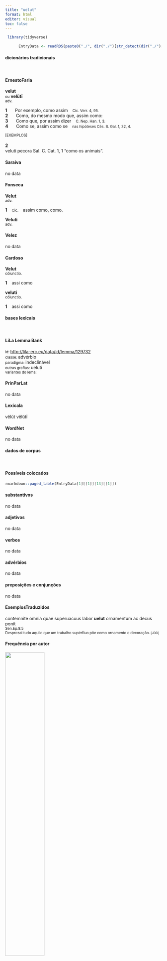 ```yaml
---
title: "uelut"
format: html
editor: visual
toc: false
---
```



```r
 library(tidyverse) 

      EntryData <- readRDS(paste0("./", dir("./")[str_detect(dir("./"), "_xx117-101-108-117-116xx_.rds")]))

```


#### dicionários tradicionais

&emsp;




::: panel-tabset

#### ErnestoFaria

<b>velut</b> <br> <small>ou</small> <b>velŭtī</b> <br> <small>adv.</small> <br> <small></small>   <p> <b>1</b> &ensp; <small></small> &ensp; Por exemplo, como assim &ensp; <small>Cíc. Verr. 4, 95.</small> <br> <b>2</b> &ensp; <small></small> &ensp; Como, do mesmo modo que, assim como: &ensp; <small></small> <br> <b>3</b> &ensp; <small></small> &ensp; Como que, por assim dizer &ensp; <small>C. Nep. Han. 1, 3.</small> <br> <b>4</b> &ensp; <small></small> &ensp; Como se, assim como se &ensp; <small>nas hipóteses Cés. B. Gal. 1, 32, 4.</small> </p>   <p><small>[EXEMPLOS]</small><br> <br><b>2</b><br>veluti pecora Sal. C. Cat. 1, 1 “como os animais”. </p>




#### Saraiva

no data




#### Fonseca

<b>Velut</b> <br> <small>adv.</small>   <p> <b>1</b> &ensp; <small>Cic.</small> &ensp; assim como, como. </p> 
 <b>Veluti</b> <br> <small>adv.</small>




#### Velez

no data




#### Cardoso

<b>Velut</b> <br> <small>cõiunctio.</small>   <p> <b>1</b> &ensp; assi como </p> 
 <b>veluti</b> <br> <small>cõiunctio.</small>   <p> <b>1</b> &ensp; assi como </p>


:::



#### bases lexicais

&emsp;






::: panel-tabset

#### LiLa Lemma Bank

<small> id: </small> <a href=' http://lila-erc.eu/data/id/lemma/129732 ' target="_blank"> http://lila-erc.eu/data/id/lemma/129732 </a> <br>
<small> classe: </small> advérbio    <br>
<small> paradigma: </small> indeclinável <br>
<small> outras grafias: </small> ueluti <br>
<small> variantes do lema: </small>  <br>





#### PrinParLat

no data




#### Lexicala

vĕlŭt 
 vĕlŭtī




#### WordNet

no data


:::



#### dados de corpus

&emsp;




::: panel-tabset

#### Possíveis colocados

```r

rmarkdown::paged_table(EntryData[1][[1]][13][[1]])

```


#### substantivos

no data




#### adjetivos

no data




#### verbos

no data




#### advérbios

no data




#### preposições e conjunções

no data


:::



::: panel-tabset

#### ExemplosTraduzidos

<p> contemnite omnia quae superuacuus labor <b>uelut</b> ornamentum ac decus ponit <br> <small> Sen.Ep.8.5 <br> Desprezai tudo aquilo que um trabalho supérfluo põe como ornamento e decoração. <small> [JDD] </small> </small> </p>





#### Frequência por autor

![](./Media/barchart__xx117-101-108-117-116xx__lemma_BY_author_Frequencies.webp){width=50% fig-alt='This charts plots the frequency of lemma by author_Frequencies. The Suetonius subcorpus registers the highest normalized frequency, with the value of 11.03 and an absolute frequency of 1. The Horatius subcorpus follows, with a normalized frequency of 7.1 and an absolute frequency of 8. the subcorpus with the least normalized frequency is Phaedrus with the normalized value of 0 and an absolute freqeuncy of 0. here are all the values: subcorpus: Caesar ; normalized frequency: 1 ; absolute frequency: 0.377672029609487. subcorpus: Cicero ; normalized frequency: 3 ; absolute frequency: 0.186887941989983. subcorpus: Horatius ; normalized frequency: 8 ; absolute frequency: 7.10416481662375. subcorpus: Ovidius ; normalized frequency: 1 ; absolute frequency: 1.71585449553878. subcorpus: Phaedrus ; normalized frequency: 0 ; absolute frequency: 0. subcorpus: Sallustius ; normalized frequency: 6 ; absolute frequency: 5.56534644281607. subcorpus: Seneca ; normalized frequency: 25 ; absolute frequency: 4.66583303783057. subcorpus: Suetonius ; normalized frequency: 1 ; absolute frequency: 11.0253583241455. subcorpus: Tacitus ; normalized frequency: 0 ; absolute frequency: 0. subcorpus: Vergilius ; normalized frequency: 2 ; absolute frequency: 3.86100386100386. subcorpus: Hieronymus ; normalized frequency: 0 ; absolute frequency: 0'}




#### Frequência por gênero

![](./Media/barchart__xx117-101-108-117-116xx__lemma_BY_genre_Frequencies.webp){width=50% fig-alt='This charts plots the frequency of lemma by genre_Frequencies. The Poesia.lírica subcorpus registers the highest normalized frequency, with the value of 6.73 and an absolute frequency of 8. The Prosa.filosófica subcorpus follows, with a normalized frequency of 3.95 and an absolute frequency of 24. the subcorpus with the least normalized frequency is Prosa.ficcional with the normalized value of 0 and an absolute freqeuncy of 0. here are all the values: subcorpus: Prosa.histórica ; normalized frequency: 8 ; absolute frequency: 1.94746707563475. subcorpus: Prosa.filosófica ; normalized frequency: 24 ; absolute frequency: 3.9538063623334. subcorpus: Prosa.oratória ; normalized frequency: 2 ; absolute frequency: 0.192025193705414. subcorpus: Prosa.epistolográfica ; normalized frequency: 1 ; absolute frequency: 0.264977874347492. subcorpus: Poesia.lírica ; normalized frequency: 8 ; absolute frequency: 6.73004122150248. subcorpus: Poesia.didática ; normalized frequency: 1 ; absolute frequency: 0.848248367121893. subcorpus: Poesia.trágica ; normalized frequency: 1 ; absolute frequency: 0.868658790826963. subcorpus: Poesia.épica ; normalized frequency: 2 ; absolute frequency: 3.86100386100386. subcorpus: Prosa.ficcional ; normalized frequency: 0 ; absolute frequency: 0'}




#### Frequência por século

![](./Media/barchart__xx117-101-108-117-116xx__lemma_BY_period_Frequencies.webp){width=50% fig-alt='This charts plots the frequency of lemma by period_Frequencies. The I.d.C. subcorpus registers the highest normalized frequency, with the value of 3.98 and an absolute frequency of 26. The I.d.C. subcorpus follows, with a normalized frequency of 3.98 and an absolute frequency of 26. the subcorpus with the least normalized frequency is IV.d.C. with the normalized value of 0 and an absolute freqeuncy of 0. here are all the values: subcorpus: I.a.C. ; normalized frequency: 20 ; absolute frequency: 0.930882010705143. subcorpus: I.d.C. ; normalized frequency: 26 ; absolute frequency: 3.97735964509714. subcorpus: II.d.C. ; normalized frequency: 1 ; absolute frequency: 2.61780104712042. subcorpus: IV.d.C. ; normalized frequency: 0 ; absolute frequency: 0'}


:::

